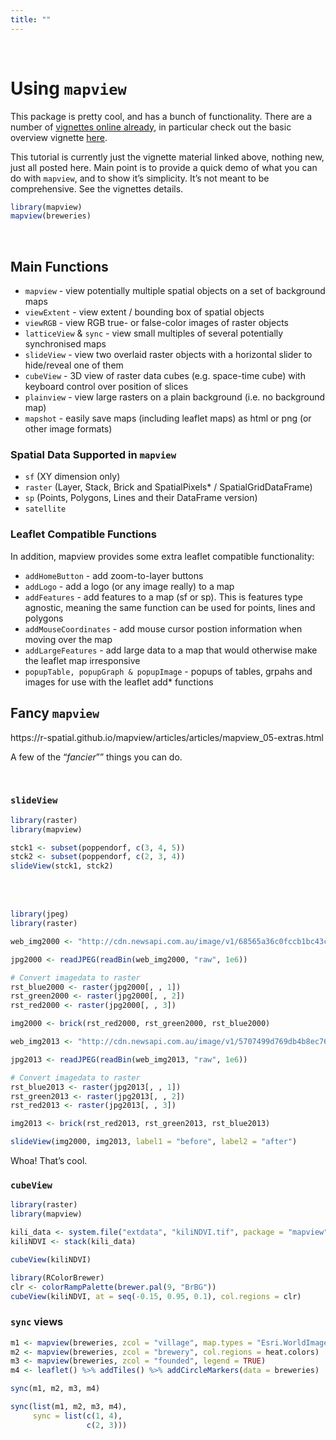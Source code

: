 ```yaml
---
title: ""
---
```


<br>

# Using `mapview`

This package is pretty cool, and has a bunch of functionality. There are a number of [vignettes online already](https://r-spatial.github.io/mapview/articles/index.html), in particular check out the basic overview vignette [here](https://r-spatial.github.io/mapview/articles/articles/mapview_01-basics.html). 

This tutorial is currently just the vignette material linked above, nothing new, just all posted here. Main point is to provide a quick demo of what you can do with `mapview`, and to show it's simplicity. It's not meant to be comprehensive. See the vignettes details.

```r
library(mapview)
mapview(breweries)
```

<br>

## Main Functions

 - `mapview` - view potentially multiple spatial objects on a set of background maps
 - `viewExtent` - view extent / bounding box of spatial objects
 - `viewRGB` - view RGB true- or false-color images of raster objects
 - `latticeView` & `sync` - view small multiples of several potentially synchronised maps
 - `slideView` - view two overlaid raster objects with a horizontal slider to hide/reveal one of them
 - `cubeView` - 3D view of raster data cubes (e.g. space-time cube) with keyboard control over position of slices
 - `plainview` - view large rasters on a plain background (i.e. no background map)
 - `mapshot` - easily save maps (including leaflet maps) as html or png (or other image formats)

### Spatial Data Supported in `mapview`

 - `sf` (XY dimension only)
 - `raster` (Layer, Stack, Brick and SpatialPixels* / SpatialGridDataFrame)
 - `sp` (Points, Polygons, Lines and their DataFrame version)
 - `satellite`

### Leaflet Compatible Functions

In addition, mapview provides some extra leaflet compatible functionality:

 - `addHomeButton` - add zoom-to-layer buttons
 - `addLogo` - add a logo (or any image really) to a map
 - `addFeatures` - add features to a map (sf or sp). This is features type agnostic, meaning the same function can be used for points, lines and polygons
 - `addMouseCoordinates` - add mouse cursor postion information when moving over the map
 - `addLargeFeatures` - add large data to a map that would otherwise make the leaflet map irresponsive
 - `popupTable, popupGraph & popupImage` - popups of tables, grpahs and images for use with the leaflet add* functions

## Fancy `mapview`

https://r-spatial.github.io/mapview/articles/articles/mapview_05-extras.html

A few of the "*fancier*"" things you can do.

<br>

### `slideView`

```r

library(raster)
library(mapview)

stck1 <- subset(poppendorf, c(3, 4, 5))
stck2 <- subset(poppendorf, c(2, 3, 4))
slideView(stck1, stck2)

```

<br>
<br>

```r

library(jpeg)
library(raster)

web_img2000 <- "http://cdn.newsapi.com.au/image/v1/68565a36c0fccb1bc43c09d96e8fb029"

jpg2000 <- readJPEG(readBin(web_img2000, "raw", 1e6))

# Convert imagedata to raster
rst_blue2000 <- raster(jpg2000[, , 1])
rst_green2000 <- raster(jpg2000[, , 2])
rst_red2000 <- raster(jpg2000[, , 3])

img2000 <- brick(rst_red2000, rst_green2000, rst_blue2000)

web_img2013 <- "http://cdn.newsapi.com.au/image/v1/5707499d769db4b8ec76e8df61933f2a"

jpg2013 <- readJPEG(readBin(web_img2013, "raw", 1e6))

# Convert imagedata to raster
rst_blue2013 <- raster(jpg2013[, , 1])
rst_green2013 <- raster(jpg2013[, , 2])
rst_red2013 <- raster(jpg2013[, , 3])

img2013 <- brick(rst_red2013, rst_green2013, rst_blue2013)

slideView(img2000, img2013, label1 = "before", label2 = "after")

```

Whoa! That's cool.

### `cubeView`

```r
library(raster)
library(mapview)

kili_data <- system.file("extdata", "kiliNDVI.tif", package = "mapview")
kiliNDVI <- stack(kili_data)

cubeView(kiliNDVI)

library(RColorBrewer)
clr <- colorRampPalette(brewer.pal(9, "BrBG"))
cubeView(kiliNDVI, at = seq(-0.15, 0.95, 0.1), col.regions = clr)

```

### `sync` views

```r

m1 <- mapview(breweries, zcol = "village", map.types = "Esri.WorldImagery")
m2 <- mapview(breweries, zcol = "brewery", col.regions = heat.colors)
m3 <- mapview(breweries, zcol = "founded", legend = TRUE)
m4 <- leaflet() %>% addTiles() %>% addCircleMarkers(data = breweries)

sync(m1, m2, m3, m4)

sync(list(m1, m2, m3, m4),
     sync = list(c(1, 4),
                 c(2, 3)))
```



